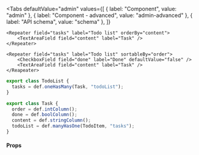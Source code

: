 
<Tabs
  defaultValue="admin"
  values={[
    { label: "Component", value: "admin" },
    { label: "Component - advanced", value: "admin-advanced" },
    { label: "API schema", value: "schema" },
  ]}
>

  <TabItem value="admin">

```tsx
<Repeater field="tasks" label="Todo list" orderBy="content">
    <TextAreaField field="content" label="Task" />
</Repeater>
```

  </TabItem>

  <TabItem value="admin-advanced">

```tsx
<Repeater field="tasks" label="Todo list" sortableBy="order">
    <CheckboxField field="done" label="Done" defaultValue="false" />
    <TextAreaField field="content" label="Task" />
</Reapeater>
```

  </TabItem>

  <TabItem value="schema">

```ts
export class TodoList {
  tasks = def.oneHasMany(Task, "todoList");
}

export class Task {
  order = def.intColumn();
  done = def.boolColumn();
  content = def.stringColumn();
  todoList = def.manyHasOne(TodoItem, "tasks");
}
```

  </TabItem>

</Tabs>

#### Props

<PropsTable>
  <SharedProps.field required />
  <SharedProps.label required />
  <SharedProps.sortableBy />
  <SharedProps.orderBy />
</PropsTable>
